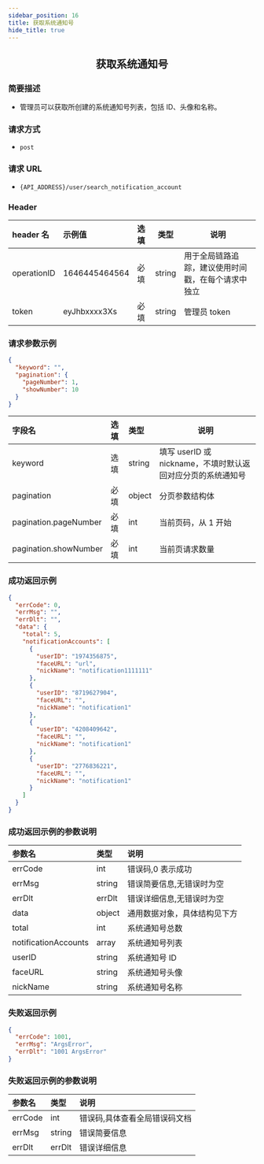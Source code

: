```yaml
---
sidebar_position: 16
title: 获取系统通知号
hide_title: true
---
```


<center>

## 获取系统通知号

</center>

### 简要描述

- 管理员可以获取所创建的系统通知号列表，包括 ID、头像和名称。

### 请求方式

- `post`

### 请求 URL

- `{API_ADDRESS}/user/search_notification_account`

### Header

| header 名   | 示例值        | 选填 | 类型   | 说明                         |
| :---------- | :------------ | :--- | ------ | ---------------------------- |
| operationID | 1646445464564 | 必填 | string | 用于全局链路追踪，建议使用时间戳，在每个请求中独立 |
| token       | eyJhbxxxx3Xs  | 必填 | string | 管理员 token                 |

### 请求参数示例

```json
{
  "keyword": "",
  "pagination": {
    "pageNumber": 1,
    "showNumber": 10
  }
}
```

| 字段名                | 选填 | 类型   | 说明                                                        |
| :-------------------- | :--- | :----- | ----------------------------------------------------------- |
| keyword               | 选填 | string | 填写 userID 或 nickname，不填时默认返回对应分页的系统通知号 |
| pagination            | 必填 | object | 分页参数结构体                                              |
| pagination.pageNumber | 必填 | int    | 当前页码，从 1 开始                                         |
| pagination.showNumber | 必填 | int    | 当前页请求数量                                              |

### 成功返回示例

```json
{
  "errCode": 0,
  "errMsg": "",
  "errDlt": "",
  "data": {
    "total": 5,
    "notificationAccounts": [
      {
        "userID": "1974356875",
        "faceURL": "url",
        "nickName": "notification1111111"
      },
      {
        "userID": "8719627904",
        "faceURL": "",
        "nickName": "notification1"
      },
      {
        "userID": "4208409642",
        "faceURL": "",
        "nickName": "notification1"
      },
      {
        "userID": "2776836221",
        "faceURL": "",
        "nickName": "notification1"
      }
    ]
  }
}
```

### 成功返回示例的参数说明

| 参数名               | 类型   | 说明                         |
| :------------------- | :----- | :--------------------------- |
| errCode              | int    | 错误码,0 表示成功            |
| errMsg               | string | 错误简要信息,无错误时为空    |
| errDlt               | errDlt | 错误详细信息,无错误时为空    |
| data                 | object | 通用数据对象，具体结构见下方 |
| total                | int    | 系统通知号总数               |
| notificationAccounts | array  | 系统通知号列表               |
| userID               | string | 系统通知号 ID                |
| faceURL              | string | 系统通知号头像               |
| nickName             | string | 系统通知号名称               |

### 失败返回示例

```json
{
  "errCode": 1001,
  "errMsg": "ArgsError",
  "errDlt": "1001 ArgsError"
}
```

### 失败返回示例的参数说明

| 参数名  | 类型   | 说明                          |
| :------ | :----- | :---------------------------- |
| errCode | int    | 错误码,具体查看全局错误码文档 |
| errMsg  | string | 错误简要信息                  |
| errDlt  | errDlt | 错误详细信息                  |
